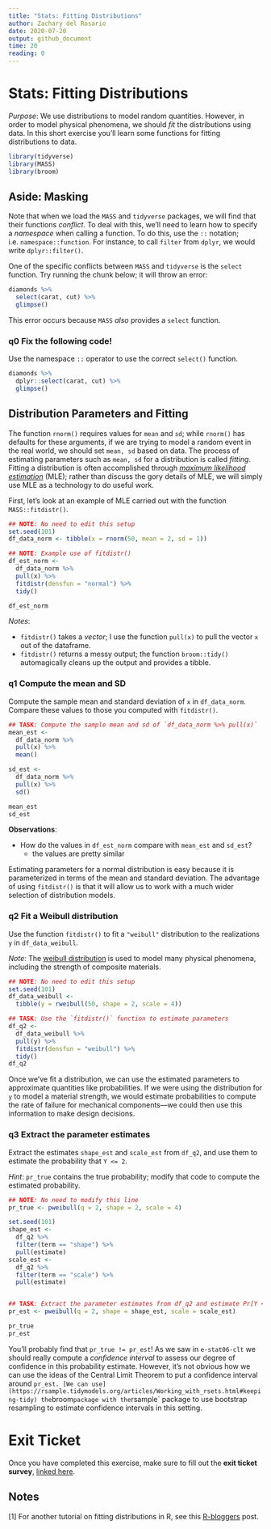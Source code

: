 ```yaml
---
title: "Stats: Fitting Distributions"
author: Zachary del Rosario
date: 2020-07-20
output: github_document
time: 20
reading: 0
---
```


# Stats: Fitting Distributions

*Purpose*: We use distributions to model random quantities. However, in order to model physical phenomena, we should *fit* the distributions using data. In this short exercise you'll learn some functions for fitting distributions to data.

```r
library(tidyverse)
library(MASS)
library(broom)
```

## Aside: Masking

Note that when we load the `MASS` and `tidyverse` packages, we will find that their functions *conflict*. To deal with this, we'll need to learn how to specify a *namespace* when calling a function. To do this, use the `::` notation; i.e. `namespace::function`. For instance, to call `filter` from `dplyr`, we would write `dplyr::filter()`.

One of the specific conflicts between `MASS` and `tidyverse` is the `select` function. Try running the chunk below; it will throw an error:

```r
diamonds %>%
  select(carat, cut) %>%
  glimpse()
```

This error occurs because `MASS` *also* provides a `select` function.

### **q0** Fix the following code!

Use the namespace `::` operator to use the correct `select()` function.

```r
diamonds %>%
  dplyr::select(carat, cut) %>%
  glimpse()
```

## Distribution Parameters and Fitting

The function `rnorm()` requires values for `mean` and `sd`; while `rnorm()` has defaults for these arguments, if we are trying to model a random event in the real world, we should set `mean, sd` based on data. The process of estimating parameters such as `mean, sd` for a distribution is called *fitting*. Fitting a distribution is often accomplished through [*maximum likelihood estimation*](https://en.wikipedia.org/wiki/Maximum_likelihood_estimation) (MLE); rather than discuss the gory details of MLE, we will simply use MLE as a technology to do useful work.

First, let's look at an example of MLE carried out with the function `MASS::fitdistr()`.

```r
## NOTE: No need to edit this setup
set.seed(101)
df_data_norm <- tibble(x = rnorm(50, mean = 2, sd = 1))

## NOTE: Example use of fitdistr()
df_est_norm <-
  df_data_norm %>%
  pull(x) %>%
  fitdistr(densfun = "normal") %>%
  tidy()

df_est_norm
```

*Notes*:

-   `fitdistr()` takes a *vector*; I use the function `pull(x)` to pull the vector `x` out of the dataframe.
-   `fitdistr()` returns a messy output; the function `broom::tidy()` automagically cleans up the output and provides a tibble.

### **q1** Compute the mean and SD

Compute the sample mean and standard deviation of `x` in `df_data_norm`. Compare these values to those you computed with `fitdistr()`.

```r
## TASK: Compute the sample mean and sd of `df_data_norm %>% pull(x)`
mean_est <-
  df_data_norm %>% 
  pull(x) %>% 
  mean()

sd_est <-
  df_data_norm %>% 
  pull(x) %>% 
  sd()

mean_est
sd_est
```

**Observations**:

-   How do the values in `df_est_norm` compare with `mean_est` and `sd_est`?
    -   the values are pretty similar

Estimating parameters for a normal distribution is easy because it is parameterized in terms of the mean and standard deviation. The advantage of using `fitdistr()` is that it will allow us to work with a much wider selection of distribution models.

### **q2** Fit a Weibull distribution

Use the function `fitdistr()` to fit a `"weibull"` distribution to the realizations `y` in `df_data_weibull`.

*Note*: The [weibull distribution](https://en.wikipedia.org/wiki/Weibull_distribution) is used to model many physical phenomena, including the strength of composite materials.

```r
## NOTE: No need to edit this setup
set.seed(101)
df_data_weibull <- 
  tibble(y = rweibull(50, shape = 2, scale = 4))

## TASK: Use the `fitdistr()` function to estimate parameters
df_q2 <-
  df_data_weibull %>%
  pull(y) %>%
  fitdistr(densfun = "weibull") %>%
  tidy()
df_q2
```

Once we've fit a distribution, we can use the estimated parameters to approximate quantities like probabilities. If we were using the distribution for `y` to model a material strength, we would estimate probabilities to compute the rate of failure for mechanical components---we could then use this information to make design decisions.

### **q3** Extract the parameter estimates

Extract the estimates `shape_est` and `scale_est` from `df_q2`, and use them to estimate the probability that `Y <= 2`.

*Hint*: `pr_true` contains the true probability; modify that code to compute the estimated probability.

```r
## NOTE: No need to modify this line
pr_true <- pweibull(q = 2, shape = 2, scale = 4)

set.seed(101)
shape_est <-
  df_q2 %>%
  filter(term == "shape") %>%
  pull(estimate)
scale_est <-
  df_q2 %>%
  filter(term == "scale") %>%
  pull(estimate)


## TASK: Extract the parameter estimates from df_q2 and estimate Pr[Y <= 2]
pr_est <- pweibull(q = 2, shape = shape_est, scale = scale_est)

pr_true
pr_est
```

You'll probably find that `pr_true != pr_est`! As we saw in `e-stat06-clt` we should really compute a *confidence interval* to assess our degree of confidence in this probability estimate. However, it's not obvious how we can use the ideas of the Central Limit Theorem to put a confidence interval around `pr_est. [We can use](https://rsample.tidymodels.org/articles/Working_with_rsets.html#keeping-tidy) the`broom`package with the`rsample\` package to use bootstrap resampling to estimate confidence intervals in this setting.

<!-- include-exit-ticket -->

# Exit Ticket

<!-- -------------------------------------------------- -->

Once you have completed this exercise, make sure to fill out the **exit ticket survey**, [linked here](https://docs.google.com/forms/d/e/1FAIpQLSeuq2LFIwWcm05e8-JU84A3irdEL7JkXhMq5Xtoalib36LFHw/viewform?usp=pp_url&entry.693978880=e-stat12-fit-dist-assignment.Rmd).

## Notes

<!-- -------------------------------------------------- -->

[1] For another tutorial on fitting distributions in R, see this [R-bloggers](https://www.r-bloggers.com/fitting-distributions-with-r/) post.
